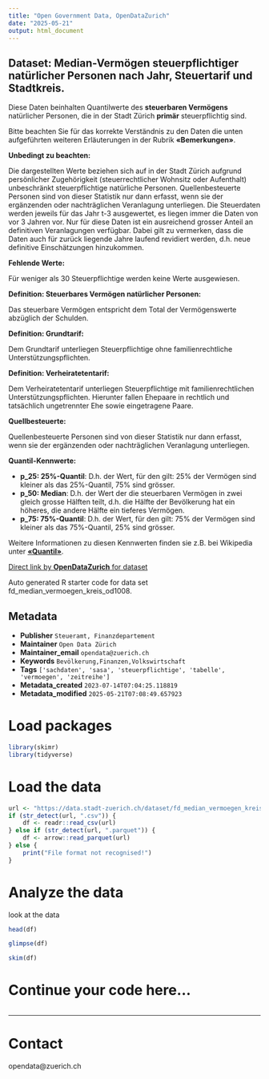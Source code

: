 ```yaml
---
title: "Open Government Data, OpenDataZurich"
date: "2025-05-21"
output: html_document
---
```


## Dataset: Median-Vermögen steuerpflichtiger natürlicher Personen nach Jahr, Steuertarif und Stadtkreis.

Diese Daten beinhalten Quantilwerte des **steuerbaren Vermögens** natürlicher Personen, die in der Stadt Zürich **primär** steuerpflichtig sind. 

Bitte beachten Sie für das korrekte Verständnis zu den Daten die unten aufgeführten weiteren Erläuterungen in der Rubrik **«Bemerkungen»**.



**Unbedingt zu beachten:**

 Die dargestellten Werte beziehen sich auf in der Stadt Zürich aufgrund persönlicher Zugehörigkeit
(steuerrechtlicher Wohnsitz oder Aufenthalt) unbeschränkt steuerpflichtige natürliche Personen.
Quellenbesteuerte Personen sind von dieser Statistik nur dann erfasst, wenn sie der ergänzenden
oder nachträglichen Veranlagung unterliegen.
Die Steuerdaten werden jeweils für das Jahr t-3 ausgewertet, es liegen immer die Daten von vor 3 Jahren vor. Nur für diese Daten ist ein ausreichend grosser Anteil an definitiven Veranlagungen verfügbar. Dabei gilt zu vermerken, dass die Daten auch für zurück liegende Jahre laufend revidiert werden, d.h. neue definitive Einschätzungen hinzukommen.
 

[]()

**Fehlende Werte:**

 Für weniger als 30 Steuerpflichtige werden keine Werte ausgewiesen.
 

[]()

**Definition: Steuerbares Vermögen natürlicher Personen:**

 Das steuerbare Vermögen entspricht dem Total der Vermögenswerte abzüglich der Schulden.



[]()

**Definition: Grundtarif:**

 Dem Grundtarif unterliegen Steuerpflichtige ohne familienrechtliche Unterstützungspflichten.



[]()

**Definition: Verheiratetentarif:**

 Dem Verheiratetentarif unterliegen Steuerpflichtige mit familienrechtlichen Unterstützungspflichten. Hierunter fallen Ehepaare in rechtlich und tatsächlich ungetrennter Ehe sowie eingetragene Paare.



[]()

**Quellbesteuerte:**

 Quellenbesteuerte Personen sind von dieser Statistik nur dann erfasst, wenn sie der ergänzenden oder nachträglichen Veranlagung unterliegen.



[]()

**Quantil-Kennwerte:**

 - **p_25: 25%-Quantil**: D.h. der Wert, für den gilt: 25% der Vermögen sind kleiner als das 25%-Quantil, 75% sind grösser.
- **p_50: Median**: D.h. der Wert der die steuerbaren Vermögen in zwei gleich grosse Hälften teilt, d.h. die Hälfte der Bevölkerung hat ein höheres, die andere Hälfte ein tieferes Vermögen. 
- **p_75: 75%-Quantil**: D.h. der Wert, für den gilt: 75% der Vermögen sind kleiner als das 75%-Quantil, 25% sind grösser.

Weitere Informationen zu diesen Kennwerten finden sie z.B. bei Wikipedia unter [**«Quantil»**](https://de.wikipedia.org/wiki/Quantil).



[]()



[Direct link by **OpenDataZurich** for dataset](https://data.stadt-zuerich.ch/dataset/fd_median_vermoegen_kreis_od1008)

Auto generated R starter code for data set fd_median_vermoegen_kreis_od1008.

## Metadata

- **Publisher** `Steueramt, Finanzdepartement`
- **Maintainer** `Open Data Zürich`
- **Maintainer_email** `opendata@zuerich.ch`
- **Keywords** `Bevölk­erung,Finanzen,​​Volks​­wirt​­schaft`
- **Tags** `['sachdaten', 'sasa', 'steuerpflichtige', 'tabelle', 'vermoegen', 'zeitreihe']`
- **Metadata_created** `2023-07-14T07:04:25.118819`
- **Metadata_modified** `2025-05-21T07:08:49.657923`


# Load packages

```r
library(skimr)
library(tidyverse)
```

# Load the data

```r
url <- "https://data.stadt-zuerich.ch/dataset/fd_median_vermoegen_kreis_od1008/download/WIR100OD1008.csv"
if (str_detect(url, ".csv")) {
    df <- readr::read_csv(url)
} else if (str_detect(url, ".parquet")) {
    df <- arrow::read_parquet(url)
} else {
    print("File format not recognised!")
}
```

# Analyze the data

look at the data
```r
head(df)
```

```r
glimpse(df)
```

```r
skim(df)
```

# Continue your code here...

```r

```

------------------------------------------------------------------------

# Contact

opendata@zuerich.ch

